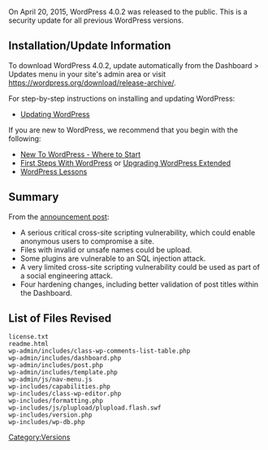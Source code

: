 {{Languages|
{{en|Version 4.0.2}}
}}

On April 20, 2015, WordPress 4.0.2 was released to the public. This is a security update for all previous WordPress versions.

== Installation/Update Information ==
To download WordPress 4.0.2, update automatically from the Dashboard > Updates menu in your site's admin area or visit https://wordpress.org/download/release-archive/.

For step-by-step instructions on installing and updating WordPress:
* [[Updating WordPress]]

If you are new to WordPress, we recommend that you begin with the following:
* [[New To WordPress - Where to Start]]
* [[First Steps With WordPress]] or [[Upgrading WordPress Extended]]
* [[WordPress Lessons]]

== Summary ==
From the [https://wordpress.org/news/2015/04/wordpress-4-1-2/ announcement post]:

*A serious critical cross-site scripting vulnerability, which could enable anonymous users to compromise a site.
* Files with invalid or unsafe names could be upload.
* Some plugins are vulnerable to an SQL injection attack.
* A very limited cross-site scripting vulnerability could be used as part of a social engineering attack.
* Four hardening changes, including better validation of post titles within the Dashboard.

== List of Files Revised ==
<pre>
license.txt
readme.html
wp-admin/includes/class-wp-comments-list-table.php
wp-admin/includes/dashboard.php
wp-admin/includes/post.php
wp-admin/includes/template.php
wp-admin/js/nav-menu.js
wp-includes/capabilities.php
wp-includes/class-wp-editor.php
wp-includes/formatting.php
wp-includes/js/plupload/plupload.flash.swf
wp-includes/version.php
wp-includes/wp-db.php
</pre>

{{Versions}}

[[Category:Versions]]